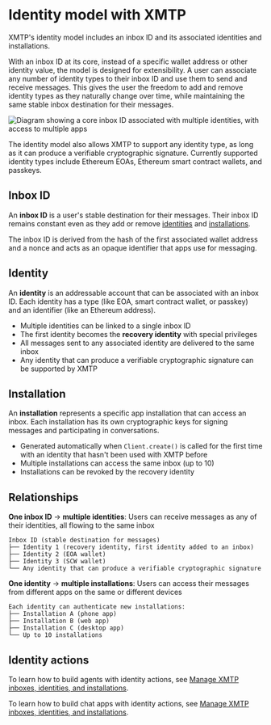 # Identity model with XMTP

XMTP's identity model includes an inbox ID and its associated identities and installations.

With an inbox ID at its core, instead of a specific wallet address or other identity value, the model is designed for extensibility. A user can associate any number of identity types to their inbox ID and use them to send and receive messages. This gives the user the freedom to add and remove identity types as they naturally change over time, while maintaining the same stable inbox destination for their messages.

![Diagram showing a core inbox ID associated with multiple identities, with access to multiple apps](https://raw.githubusercontent.com/xmtp/docs-xmtp-org/refs/heads/main/docs/pages/img/multi-id.png)

The identity model also allows XMTP to support any identity type, as long as it can produce a verifiable cryptographic signature. Currently supported identity types include Ethereum EOAs, Ethereum smart contract wallets, and passkeys.

## Inbox ID

An **inbox ID** is a user's stable destination for their messages. Their inbox ID remains constant even as they add or remove [identities](#identity) and [installations](#installations).

The inbox ID is derived from the hash of the first associated wallet address and a nonce and acts as an opaque identifier that apps use for messaging.

## Identity

An **identity** is an addressable account that can be associated with an inbox ID. Each identity has a type (like EOA, smart contract wallet, or passkey) and an identifier (like an Ethereum address).

- Multiple identities can be linked to a single inbox ID
- The first identity becomes the **recovery identity** with special privileges
- All messages sent to any associated identity are delivered to the same inbox
- Any identity that can produce a verifiable cryptographic signature can be supported by XMTP

## Installation

An **installation** represents a specific app installation that can access an inbox. Each installation has its own cryptographic keys for signing messages and participating in conversations.

- Generated automatically when `Client.create()` is called for the first time with an identity that hasn't been used with XMTP before
- Multiple installations can access the same inbox (up to 10)
- Installations can be revoked by the recovery identity

## Relationships

**One inbox ID** → **multiple identities**: Users can receive messages as any of their identities, all flowing to the same inbox

```
Inbox ID (stable destination for messages)
├── Identity 1 (recovery identity, first identity added to an inbox) 
├── Identity 2 (EOA wallet)
├── Identity 3 (SCW wallet)
└── Any identity that can produce a verifiable cryptographic signature
```

**One identity** → **multiple installations**: Users can access their messages from different apps on the same or different devices

```
Each identity can authenticate new installations:
├── Installation A (phone app)
├── Installation B (web app)  
├── Installation C (desktop app)  
└── Up to 10 installations
```

## Identity actions

To learn how to build agents with identity actions, see [Manage XMTP inboxes, identities, and installations](/agents/core-messaging/agent-installations).

To learn how to build chat apps with identity actions, see [Manage XMTP inboxes, identities, and installations](/chat-apps/core-messaging/manage-inboxes).
